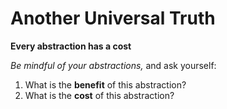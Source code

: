 # Another Universal Truth

**Every abstraction has a cost**

_Be mindful of your abstractions,_ and ask yourself:

1. What is the **benefit** of this abstraction?
2. What is the **cost** of this abstraction?
